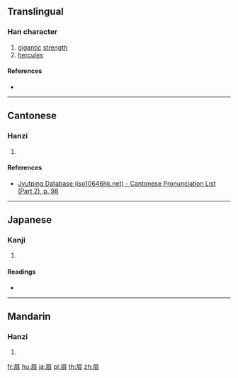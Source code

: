 {{also|屃}}
==Translingual==

===Han character===
{{Han char|rn=44|rad=尸|as=07|sn=10|four=|canj=SBUC|ids=⿸尸貝}}

# [[gigantic]] [[strength]]
# [[hercules]]

====References====
* {{Han ref|kx=0302.080|dkj=07713|dj=0599.210|hdz=20975.060|uh=5C53|ud=23635}}

----

==Cantonese==

===Hanzi===
{{yue-hanzi|jyut=[[ai3]], [[ngai3]], [[hei3]]|y=ai3, ngai3, hei3}}

# {{defn|lang=yue|sort=尸07}}

====References====
* [http://www.iso10646hk.net/jp/document/download.jsp Jyutping Database (iso10646hk.net) - Cantonese Pronunciation List (Part 2), p. 98]

----

==Japanese==

===Kanji===
{{ja-kanji|grade=|rs=尸07}}

# {{defn|lang=ja|sort=尸07}}

====Readings====
* {{ja-readings|on=[[き]] (ki)|kun=[[ねいき]] (neiki), [[いびき]] (ibiki)}}

----

==Mandarin==

===Hanzi===
{{cmn-hanzi|sim=屃|pin=[[xì]] ([[xi4]])|wg=hsi<sup>4</sup>}}

# {{defn|lang=cmn|sort=尸07}}

[[fr:屓]]
[[hu:屓]]
[[ja:屓]]
[[pl:屓]]
[[th:屓]]
[[zh:屓]]